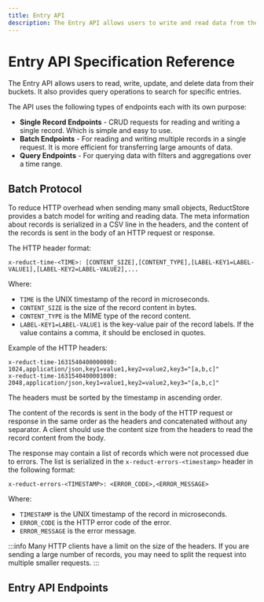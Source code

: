 ```yaml
---
title: Entry API
description: The Entry API allows users to write and read data from their buckets, as well as search for specific entries using query operations.
---
```


<head>
  <link
    rel="canonical"
    href="https://www.reduct.store/docs/http-api/entry-api"
  />
</head>


# Entry API Specification Reference

The Entry API allows users to read, write, update, and delete data from their buckets. It also provides query operations to search for specific entries.

The API uses the following types of endpoints each with its own purpose:

- **Single Record Endpoints** - CRUD requests for reading and writing a single record. Which is simple and easy to use.
- **Batch Endpoints** - For reading and writing multiple records in a single request. It is more efficient for transferring large amounts of data.
- **Query Endpoints** - For querying data with filters and aggregations over a time range.

## Batch Protocol

To reduce HTTP overhead when sending many small objects, ReductStore provides a batch model for writing and reading data. The meta information about records is serialized in a CSV line in the headers, and the content of the records is sent in the body of an HTTP request or response.

The HTTP header format:

```
x-reduct-time-<TIME>: [CONTENT_SIZE],[CONTENT_TYPE],[LABEL-KEY1=LABEL-VALUE1],[LABEL-KEY2=LABEL-VALUE2],...
```

Where:

- `TIME` is the UNIX timestamp of the record in microseconds.
- `CONTENT_SIZE` is the size of the record content in bytes.
- `CONTENT_TYPE` is the MIME type of the record content.
- `LABEL-KEY1=LABEL-VALUE1` is the key-value pair of the record labels. If the value contains a comma, it should be enclosed in quotes.

Example of the HTTP headers:

```
x-reduct-time-1631540400000000: 1024,application/json,key1=value1,key2=value2,key3="[a,b,c]"
x-reduct-time-1631540400001000: 2048,application/json,key1=value1,key2=value2,key3="[a,b,c]"
```

The headers must be sorted by the timestamp in ascending order.

The content of the records is sent in the body of the HTTP request or response in the same order as the headers and concatenated without any separator.
A client should use the content size from the headers to read the record content from the body.

The response may contain a list of records which were not processed due to errors. The list is serialized in the `x-reduct-errors-<timestamp>` header in the following format:

```
x-reduct-errors-<TIMESTAMP>: <ERROR_CODE>,<ERROR_MESSAGE>
```

Where:

- `TIMESTAMP` is the UNIX timestamp of the record in microseconds.
- `ERROR_CODE` is the HTTP error code of the error.
- `ERROR_MESSAGE` is the error message.

:::info
Many HTTP clients have a limit on the size of the headers. If you are sending a large number of records, you may need to split the request into multiple smaller requests.
:::

## Entry API Endpoints


<DocCardList />
